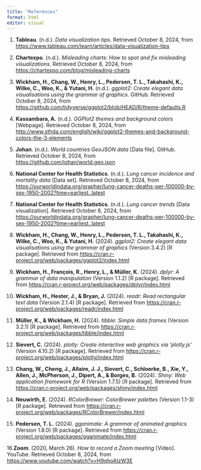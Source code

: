 ```yaml
---
title: "References"
format: html
editor: visual
---
```

1.  **Tableau**. (n.d.). *Data visualization tips*. Retrieved October 8, 2024, from <https://www.tableau.com/learn/articles/data-visualization-tips>

2.  **Chartexpo**. (n.d.). *Misleading charts: How to spot and fix misleading visualizations*. Retrieved October 8, 2024, from <https://chartexpo.com/blog/misleading-charts>

3.  **Wickham, H., Chang, W., Henry, L., Pedersen, T. L., Takahashi, K., Wilke, C., Woo, K., & Yutani, H.** (n.d.). *ggplot2: Create elegant data visualisations using the grammar of graphics*. GitHub. Retrieved October 8, 2024, from <https://github.com/tidyverse/ggplot2/blob/HEAD/R/theme-defaults.R>

4.  **Kassambara, A.** (n.d.). *GGPlot2 themes and background colors* \[Webpage\]. Retrieved October 8, 2024, from <http://www.sthda.com/english/wiki/ggplot2-themes-and-background-colors-the-3-elements>

5.  **Johan**. (n.d.). *World countries GeoJSON data* \[Data file\]. GitHub. Retrieved October 8, 2024, from <https://github.com/johan/world.geo.json>

6.  **National Center for Health Statistics**. (n.d.). *Lung cancer incidence and mortality data* \[Data set\]. Retrieved October 8, 2024, from <https://ourworldindata.org/grapher/lung-cancer-deaths-per-100000-by-sex-1950-2002?time=earliest..latest>

7.  **National Center for Health Statistics**. (n.d.). *Lung cancer trends* \[Data visualization\]. Retrieved October 8, 2024, from <https://ourworldindata.org/grapher/lung-cancer-deaths-per-100000-by-sex-1950-2002?time=earliest..latest>

8.  **Wickham, H., Chang, W., Henry, L., Pedersen, T. L., Takahashi, K., Wilke, C., Woo, K., & Yutani, H.** (2024). *ggplot2: Create elegant data visualisations using the grammar of graphics* (Version 3.4.2) \[R package\]. Retrieved from <https://cran.r-project.org/web/packages/ggplot2/index.html>

9.  **Wickham, H., François, R., Henry, L., & Müller, K.** (2024). *dplyr: A grammar of data manipulation* (Version 1.1.2) \[R package\]. Retrieved from <https://cran.r-project.org/web/packages/dplyr/index.html>

10. **Wickham, H., Hester, J., & Bryan, J.** (2024). *readr: Read rectangular text data* (Version 2.1.4) \[R package\]. Retrieved from <https://cran.r-project.org/web/packages/readr/index.html>

11. **Müller, K., & Wickham, H.** (2024). *tibble: Simple data frames* (Version 3.2.1) \[R package\]. Retrieved from <https://cran.r-project.org/web/packages/tibble/index.html>

12. **Sievert, C.** (2024). *plotly: Create interactive web graphics via 'plotly.js'* (Version 4.10.2) \[R package\]. Retrieved from <https://cran.r-project.org/web/packages/plotly/index.html>

13. **Chang, W., Cheng, J., Allaire, J. J., Sievert, C., Schloerke, B., Xie, Y., Allen, J., McPherson, J., Dipert, A., & Borges, B.** (2024). *Shiny: Web application framework for R* (Version 1.7.5) \[R package\]. Retrieved from <https://cran.r-project.org/web/packages/shiny/index.html>

14. **Neuwirth, E.** (2024). *RColorBrewer: ColorBrewer palettes* (Version 1.1-3) \[R package\]. Retrieved from <https://cran.r-project.org/web/packages/RColorBrewer/index.html>

15. **Pedersen, T. L.** (2024). *gganimate: A grammar of animated graphics* (Version 1.8.0) \[R package\]. Retrieved from <https://cran.r-project.org/web/packages/gganimate/index.html>

16.**Zoom**. (2020, March 26). *How to record a Zoom meeting* \[Video\]. YouTube. Retrieved October 8, 2024, from <https://www.youtube.com/watch?v=H9qhoAIzW3E>
